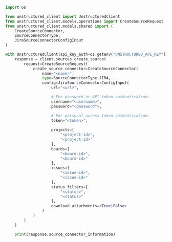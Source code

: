 ```python Python SDK
import os

from unstructured_client import UnstructuredClient
from unstructured_client.models.operations import CreateSourceRequest
from unstructured_client.models.shared import (
    CreateSourceConnector,
    SourceConnectorType,
    JiraSourceConnectorConfigInput
)

with UnstructuredClient(api_key_auth=os.getenv("UNSTRUCTURED_API_KEY")) as client:
    response = client.sources.create_source(
        request=CreateSourceRequest(
            create_source_connector=CreateSourceConnector(
                name="<name>",
                type=SourceConnectorType.JIRA,
                config=JiraSourceConnectorConfigInput(
                    url="<url>",

                    # For password or API token authentication:
                    username="<username>",
                    password="<password">,

                    # For personal access token authentication:
                    token="<token>",
        
                    projects=[ 
                        "<project-id>",
                        "<project-id>"
                    ],
                    boards=[ 
                        "<board-id>",
                        "<board-id>"
                    ],
                    issues=[ 
                        "<issue-id>",
                        "<issue-id>"
                    ],
                    status_filters=[
                        "<status>",
                        "<status>"
                    ],
                    download_attachments=<True|False>
                )
            )
        )
    )

    print(response.source_connector_information)
```